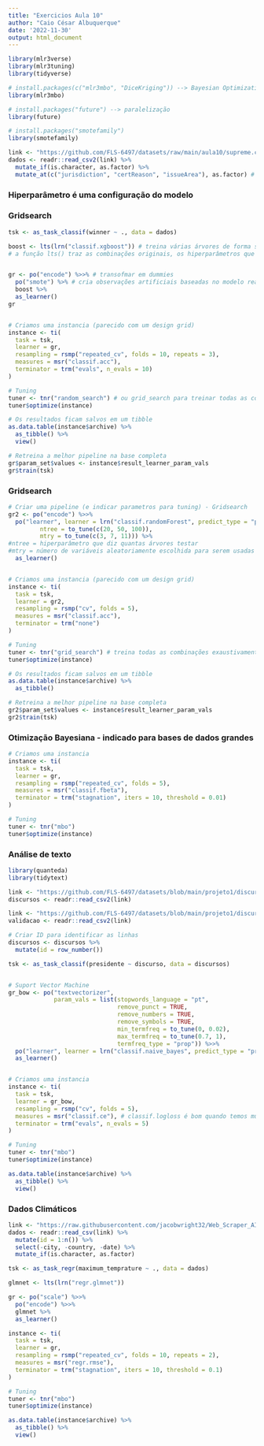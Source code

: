 ---
title: "Exercicios Aula 10"
author: "Caio César Albuquerque"
date: '2022-11-30'
output: html_document
---


```{r}
library(mlr3verse)
library(mlr3tuning)
library(tidyverse)

# install.packages(c("mlr3mbo", "DiceKriging")) --> Bayesian Optimization
library(mlr3mbo)

# install.packages("future") --> paralelização
library(future)

# install.packages("smotefamily")
library(smotefamily)
```


```{r}
link <- "https://github.com/FLS-6497/datasets/raw/main/aula10/supreme.csv"
dados <- readr::read_csv2(link) %>%
  mutate_if(is.character, as.factor) %>% 
  mutate_at(c("jurisdiction", "certReason", "issueArea"), as.factor) # eram variáveis categóricas que estavam como numéricas no banco de dados, era preciso corrigir
```
### Hiperparâmetro é uma configuração do modelo


### Gridsearch
```{r}
tsk <- as_task_classif(winner ~ ., data = dados)

boost <- lts(lrn("classif.xgboost")) # treina várias árvores de forma sequencial
# a função lts() traz as combinações originais, os hiperparâmetros que vêm por padrão 


gr <- po("encode") %>>% # transofmar em dummies
  po("smote") %>% # cria observações artificiais baseadas no modelo real
  boost %>% 
  as_learner()
gr


# Criamos uma instancia (parecido com um design grid)
instance <- ti(
  task = tsk,
  learner = gr,
  resampling = rsmp("repeated_cv", folds = 10, repeats = 3),
  measures = msr("classif.acc"),
  terminator = trm("evals", n_evals = 10)
)

# Tuning
tuner <- tnr("random_search") # ou grid_search para treinar todas as combinações
tuner$optimize(instance)

# Os resultados ficam salvos em um tibble
as.data.table(instance$archive) %>%
  as_tibble() %>% 
  view()

# Retreina a melhor pipeline na base completa
gr$param_set$values <- instance$result_learner_param_vals
gr$train(tsk)
```


### Gridsearch
```{r}
# Criar uma pipeline (e indicar parametros para tuning) - Gridsearch
gr2 <- po("encode") %>>% 
  po("learner", learner = lrn("classif.randomForest", predict_type = "prob"),
         ntree = to_tune(c(20, 50, 100)), 
         mtry = to_tune(c(3, 7, 11))) %>% 
#ntree = hiperparâmetro que diz quantas árvores testar
#mtry = número de variáveis aleatoriamente escolhida para serem usadas em cada árvore
  as_learner()


# Criamos uma instancia (parecido com um design grid)
instance <- ti(
  task = tsk,
  learner = gr2,
  resampling = rsmp("cv", folds = 5),
  measures = msr("classif.acc"),
  terminator = trm("none")
)

# Tuning
tuner <- tnr("grid_search") # treina todas as combinações exaustivamente
tuner$optimize(instance)

# Os resultados ficam salvos em um tibble
as.data.table(instance$archive) %>%
  as_tibble()

# Retreina a melhor pipeline na base completa
gr2$param_set$values <- instance$result_learner_param_vals
gr2$train(tsk)
```


### Otimização Bayesiana - indicado para bases de dados grandes
```{r}
# Criamos uma instancia
instance <- ti(
  task = tsk,
  learner = gr,
  resampling = rsmp("repeated_cv", folds = 5),
  measures = msr("classif.fbeta"),
  terminator = trm("stagnation", iters = 10, threshold = 0.01)
)

# Tuning
tuner <- tnr("mbo")
tuner$optimize(instance)
```


### Análise de texto
```{r}
library(quanteda)
library(tidytext)
```

```{r}
link <- "https://github.com/FLS-6497/datasets/blob/main/projeto1/discursos_pres_internacionais.csv?raw=true"
discursos <- readr::read_csv2(link)

link <- "https://github.com/FLS-6497/datasets/blob/main/projeto1/discursos_pres_internacionais_validacao.csv?raw=true"
validacao <- readr::read_csv2(link)
```

```{r}
# Criar ID para identificar as linhas
discursos <- discursos %>% 
  mutate(id = row_number())

tsk <- as_task_classif(presidente ~ discurso, data = discursos)


# Suport Vector Machine
gr_bow <- po("textvectorizer", 
             param_vals = list(stopwords_language = "pt",
                               remove_punct = TRUE,
                               remove_numbers = TRUE,
                               remove_symbols = TRUE,
                               min_termfreq = to_tune(0, 0.02),
                               max_termfreq = to_tune(0.7, 1),
                               termfreq_type = "prop")) %>>%
  po("learner", learner = lrn("classif.naive_bayes", predict_type = "prob")) %>% 
  as_learner()


# Criamos uma instancia
instance <- ti(
  task = tsk,
  learner = gr_bow,
  resampling = rsmp("cv", folds = 5),
  measures = msr("classif.ce"), # classif.logloss é bom quando temos muitas categorias
  terminator = trm("evals", n_evals = 5)
)

# Tuning
tuner <- tnr("mbo")
tuner$optimize(instance)

as.data.table(instance$archive) %>% 
  as_tibble() %>% 
  view()
```



### Dados Climáticos
```{r}
link <- "https://raw.githubusercontent.com/jacobwright32/Web_Scraper_AI_Core_Project/bb4865ae568e23ab8fadb6ea58cf117df2164ef3/web%20scraping/Cleaned%20Data/Brazil_Sao%20Bernardo%20Do%20Campo_Cleaned.csv"
dados <- readr::read_csv(link) %>% 
  mutate(id = 1:n()) %>% 
  select(-city, -country, -date) %>% 
  mutate_if(is.character, as.factor)

tsk <- as_task_regr(maximum_temprature ~ ., data = dados)

glmnet <- lts(lrn("regr.glmnet"))

gr <- po("scale") %>>% 
  po("encode") %>>% 
  glmnet %>% 
  as_learner()

instance <- ti(
  task = tsk,
  learner = gr,
  resampling = rsmp("repeated_cv", folds = 10, repeats = 2),
  measures = msr("regr.rmse"),
  terminator = trm("stagnation", iters = 10, threshold = 0.1)
)

# Tuning
tuner <- tnr("mbo")
tuner$optimize(instance)

as.data.table(instance$archive) %>% 
  as_tibble() %>% 
  view()
```

